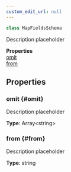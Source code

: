 ```yaml
---
custom_edit_url: null
---
```


```ts
class MapFieldsSchema
```

<div>

</div>

Description placeholder

<div className="container">
  <div className="row mb-2"><div className="col col--12"><strong>Properties</strong></div></div>
  <div className="row"><div className="col col--12"><a href="#omit">omit</a><br/><a href="#from">from</a></div></div>
</div>

## Properties

### omit {#omit}

<div>

</div>

Description placeholder

**Type**: Array&lt;string&gt;

### from {#from}

<div>

</div>

Description placeholder

**Type**: string


